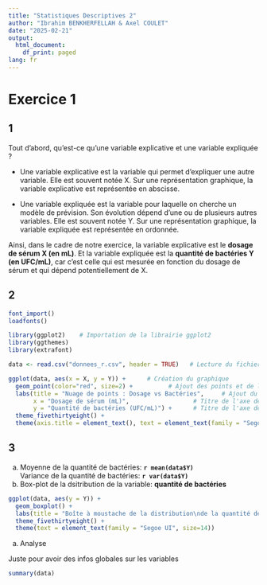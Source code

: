 ```yaml
---
title: "Statistiques Descriptives 2"
author: "Ibrahim BENKHERFELLAH & Axel COULET"
date: "2025-02-21"
output:
  html_document:
    df_print: paged
lang: fr
---
```


# Exercice 1

## 1\ 

Tout d'abord, qu'est-ce qu'une variable explicative et une variable expliquée ?

-   Une variable explicative est la variable qui permet d'expliquer une autre variable. Elle est souvent notée X. Sur une représentation graphique, la variable explicative est représentée en abscisse.

-   Une variable expliquée est la variable pour laquelle on cherche un modèle de prévision. Son évolution dépend d'une ou de plusieurs autres variables. Elle est souvent notée Y. Sur une représentation graphique, la variable expliquée est représentée en ordonnée.\

Ainsi, dans le cadre de notre exercice, la variable explicative est le **dosage de sérum X (en mL)**. Et la variable expliquée est la **quantité de bactéries Y (en UFC/mL)**, car c'est celle qui est mesurée en fonction du dosage de sérum et qui dépend potentiellement de X.\

## 2\

```r
font_import()
loadfonts()
```


```r
library(ggplot2)    # Importation de la librairie ggplot2
library(ggthemes)
library(extrafont)

data <- read.csv("donnees_r.csv", header = TRUE)   # Lecture du fichier de données

ggplot(data, aes(x = X, y = Y)) +      # Création du graphique
  geom_point(color="red", size=2) +          # Ajout des points et de leur couleur 
  labs(title = "Nuage de points : Dosage vs Bactéries",     # Ajout du Titre
       x = "Dosage de sérum (mL)",                  # Titre de l'axe des abscisses
       y = "Quantité de bactéries (UFC/mL)") +      # Titre de l'axe des ordonnées
  theme_fivethirtyeight() +
  theme(axis.title = element_text(), text = element_text(family = "Segoe UI", size=14))                                 # Utilisation d'un thème minimal    # Définition des marges du graphique

```

## 3

a) Moyenne de la quantité de bactéries: __`r mean(data$Y)`__  
Variance de la quantité de bactéries: __`r var(data$Y)`__
a) Box-plot de la dsitribution de la variable: __quantité de bactéries__

```r
ggplot(data, aes(y = Y)) +
  geom_boxplot() +
  labs(title = "Boîte à moustache de la distribution\nde la quantité de bactéries") +      
  theme_fivethirtyeight() +
  theme(text = element_text(family = "Segoe UI", size=14))
```


a) Analyse

Juste  pour avoir des infos globales sur les variables
```r
summary(data)
```


